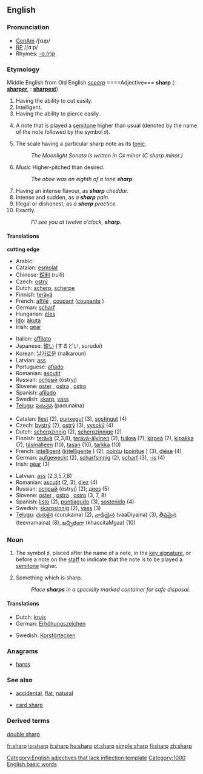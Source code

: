==English==

===Pronunciation===
*[[w:General American|GenAm]] /ʃɑɹp/
*[[w:Received Pronunciation|RP]] /ʃɑːp/
*Rhymes: [[Rhymes:English:-ɑː(r)p|-ɑː(r)p]]
===Etymology===
Middle English from Old English ''[[scearp]]''
====Adjective===
'''sharp'''  ({{compar}}: '''[[sharper]]''', {{superl}}: '''[[sharpest]]''')

# Having the ability to cut easily.
# Intelligent.
# Having the ability to pierce easily.
# {{music}} A note that is played a [[semitone]] higher than usual (denoted by the name of the note followed by the symbol &#9839;).
# {{music}} The scale having a particular sharp note as its [[tonic]].
#: ''The Moonlight Sonata is written in C&#9839; minor (C sharp minor.)''
# ''Music'' Higher-pitched than desired.
#:''The oboe was an eighth of a tone '''sharp'''.''
# Having an intense flavour, as '''''sharp''' cheddar.''
# Intense and sudden, as ''a '''sharp''' pain.''
# Illegal or dishonest, as ''a '''sharp''' practice.''
# Exactly.
#:''I'll see you at twelve o'clock, '''sharp'''.''

====Translations====
'''cutting edge'''
{{top}}
*Arabic: {{ARchar|[[حاد]]}} {{IPAchar|(ħa:d)}}
*Catalan: [[esmolat]]
*Chinese: [[銳利]] (ruìlì)
*Czech: [[ostrý]]
*Dutch: [[scherp]], [[scherpe]]
*Finnish: [[terävä]]
*French: [[affilé]] {{m}}, [[coupant]] {{m}} ([[coupante]] {{f}})
*German: [[scharf]]
*Hungarian: [[éles]]
*[[Ido]]: [[akuta]]
*Irish: [[géar]]
{{mid}}
*Italian: [[affilato]]
*Japanese: [[鋭い]] (するどい, surudoi)
*Korean: [[날카로운]] (nalkaroun)
*Latvian: [[ass#Latvian|ass]]
*Portuguese: [[afiado]]
*Romanian: [[ascuţit]]
*Russian: [[острый]] (óstryj)
*Slovene: [[oster]] {{m}}, [[ostra]] {{f}}, [[ostro]] {{n}}
*Spanish: [[afilado]]
*Swedish: [[skarp]], [[vass]]
*[[Telugu]]: [[పదునైన]] (padunaina)
{{bottom}}

{{rfc-trans}}
{{top}}
*Catalan: [[llest]] (2), [[punxegut]] (3), [[sostingut]] (4)
*Czech: [[bystrý]] (2), [[ostrý]] (3), [[vysoký]] (4)
*Dutch: [[scherpzinnig]] (2), [[scherpzinnige]] (2)
*Finnish: [[terävä]] (2,3,8), [[terävä-älyinen]] (2), [[tuikea]] (7), [[kirpeä]] (7), [[kipakka]] (7), [[täsmälleen]] (10), [[tasan]] (10), [[tarkka]] (10)
*French: [[intelligent]] {{m}} ([[intelligente]] {{f}}) (2), [[pointu]] {{m}} ([[pointue]] {{f}}) (3), [[dièse]] {{m}} {{f}} (4)
*German: [[aufgeweckt]] (2), [[scharfsinnig]] (2), [[scharf]] (3), [[-is]] (4)
*Irish: [[géar]] (3)
{{mid}}
*Latvian: [[ass#Latvian|ass]] (2,3,5,7,8)
*Romanian: [[ascuţit]] (2, 3), [[diez]] (4)
*Russian: [[острый]] (óstryj) (2); [[диез]] {{Unicode|(diɛ́z)}} {{m}} (5)
*Slovene: [[oster]] {{m}}, [[ostra]] {{f}}, [[ostro]] {{n}} (3, 7, 8)
*Spanish: [[listo]] (2), [[puntiagudo]] (3), [[sostenido]] (4)
*Swedish: [[skarpsinnig]] (2), [[vass]] (3)
*[[Telugu]]: [[చురుకైన]] (curukaina) (2), [[వాడియైన]] (vaaDiyaina) (3), [[తీవ్రమైన]] (teevramaina) (8), [[ఖచ్చితంగా]] (khaccitaMgaa) (10)
{{bottom}}

===Noun===
{{en-noun-reg}}

# {{music}} The symbol &#9839;, placed after the name of a note, in the [[key signature]], or before a note on the [[staff]] to indicate that the note is to be played a [[semitone]] higher.
# Something which is sharp.
#:''Place '''sharps''' in a specially marked container for safe disposal.''

====Translations====
{{top}}
*Dutch: [[kruis]] {{f}}
*German: [[Erhöhungszeichen]] {{n}}
{{mid}}
*Swedish: [[Korsförtecken]]
{{bottom}}

===Anagrams===
*[[harps]]

===See also===
*{{music}} [[accidental]], [[flat]], [[natural]]
*[[card sharp]]

===Derived terms===
[[double sharp]]

[[Category:English adjectives that lack inflection template]]
[[Category:1000 English basic words]]

[[fr:sharp]]
[[io:sharp]]
[[it:sharp]]
[[hu:sharp]]
[[pt:sharp]]
[[simple:sharp]]
[[fi:sharp]]
[[zh:sharp]]